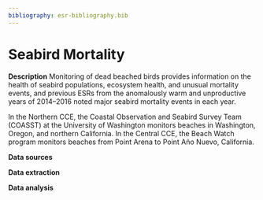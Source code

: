 ```yaml
---
bibliography: esr-bibliography.bib
---
```


# Seabird Mortality

**Description** Monitoring of dead beached birds provides information on the health of seabird populations, ecosystem health, and unusual mortality events, and previous ESRs from the anomalously warm and unproductive years of 2014–2016 noted major seabird mortality events in each year.

In the Northern CCE, the Coastal Observation and Seabird Survey Team (COASST) at the University of Washington monitors beaches in Washington, Oregon, and northern California. In the Central CCE, the Beach Watch program monitors beaches from Point Arena to Point Año Nuevo, California.

**Data sources**

**Data extraction**

**Data analysis**
